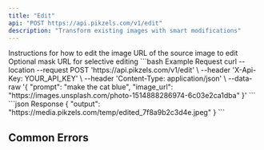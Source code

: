 ```yaml
---
title: "Edit"
api: "POST https://api.pikzels.com/v1/edit"
description: "Transform existing images with smart modifications"
---
```



<ParamField body="prompt" type="string" required>
  Instructions for how to edit the image
</ParamField>

<ParamField body="image_url" type="string" required>
  URL of the source image to edit
</ParamField>

<ParamField body="mask_url" type="string">
  Optional mask URL for selective editing
</ParamField>

<RequestExample>
```bash Example Request
curl --location --request POST 'https://api.pikzels.com/v1/edit' \
--header 'X-Api-Key: YOUR_API_KEY' \
--header 'Content-Type: application/json' \
--data-raw '{
  "prompt": "make the cat blue",
  "image_url": "https://images.unsplash.com/photo-1514888286974-6c03e2ca1dba"
}'
```
</RequestExample>

<ResponseExample>
```json Response
{
  "output": "https://media.pikzels.com/temp/edited_7f8a9b2c3d4e.jpeg"
}
```
</ResponseExample>

## Common Errors

<CommonErrors />